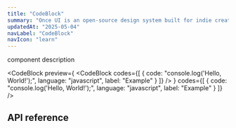 ```yaml
---
title: "CodeBlock"
summary: "Once UI is an open-source design system built for indie creators, small teams, and startups to fuel the next generation of web applications."
updatedAt: "2025-05-04"
navLabel: "CodeBlock"
navIcon: "learn"
---
```


component description

<CodeBlock
    preview={
        <CodeBlock
            codes={[
                {
                    code: "console.log('Hello, World!');",
                    language: "javascript",
                    label: "Example"
                }
            ]}
        />
    }
    codes={[
        {
            code: "console.log('Hello, World!');",
            language: "javascript",
            label: "Example"
        }
    ]}
/>

## API reference

<Table
    data={{
        headers: [
            { content: "Prop", key: "prop", sortable: true },
            { content: "Type", key: "type" },
            { content: "Description", key: "description" }
        ],
        rows: [
            ["codes", "CodeInstance[]", "Array of code instances to display."]
        ]
    }}
/>

